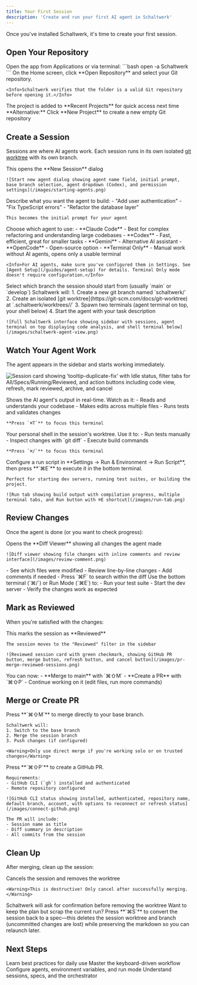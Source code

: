 ```yaml
---
title: Your First Session
description: 'Create and run your first AI agent in Schaltwerk'
---
```


Once you've installed Schaltwerk, it's time to create your first session.

## Open Your Repository

<Steps>
  <Step title="Launch Schaltwerk">
    Open the app from Applications or via terminal:
    ```bash
    open -a Schaltwerk
    ```
  </Step>

  <Step title="Open a project">
    On the Home screen, click **Open Repository** and select your Git repository.

    <Info>Schaltwerk verifies that the folder is a valid Git repository before opening it.</Info>
  </Step>

  <Step title="Recent Projects">
    The project is added to **Recent Projects** for quick access next time
  </Step>
</Steps>

<Tip>
  **Alternative:** Click **New Project** to create a new empty Git repository
</Tip>

## Create a Session

Sessions are where AI agents work. Each session runs in its own isolated [git worktree](https://git-scm.com/docs/git-worktree) with its own branch.

<Steps>
  <Step title="Press ⌘N">
    This opens the **New Session** dialog

    ![Start new agent dialog showing agent name field, initial prompt, base branch selection, agent dropdown (Codex), and permission settings](/images/starting-agents.png)
  </Step>

  <Step title="Enter a task description">
    Describe what you want the agent to build:
    - "Add user authentication"
    - "Fix TypeScript errors"
    - "Refactor the database layer"

    This becomes the initial prompt for your agent
  </Step>

  <Step title="Select your agent">
    Choose which agent to use:
    - **Claude Code** - Best for complex refactoring and understanding large codebases
    - **Codex** - Fast, efficient, great for smaller tasks
    - **Gemini** - Alternative AI assistant
    - **OpenCode** - Open-source option
    - **Terminal Only** - Manual work without AI agents, opens only a usable terminal

    <Info>For AI agents, make sure you've configured them in Settings. See [Agent Setup](/guides/agent-setup) for details. Terminal Only mode doesn't require configuration.</Info>
  </Step>

  <Step title="Choose base branch">
    Select which branch the session should start from (usually `main` or `develop`)
  </Step>

  <Step title="Press ⌘Enter to start">
    Schaltwerk will:
    1. Create a new git branch named `schaltwerk/<session-name>`
    2. Create an isolated [git worktree](https://git-scm.com/docs/git-worktree) at `.schaltwerk/worktrees/<session-name>/`
    3. Spawn two terminals (agent terminal on top, your shell below)
    4. Start the agent with your task description

    ![Full Schaltwerk interface showing sidebar with sessions, agent terminal on top displaying code analysis, and shell terminal below](/images/schaltwerk-agent-view.png)
  </Step>
</Steps>

## Watch Your Agent Work

The agent appears in the sidebar and starts working immediately.

![Session card showing 'tooltip-duplicate-fix' with Idle status, filter tabs for All/Specs/Running/Reviewed, and action buttons including code view, refresh, mark reviewed, archive, and cancel](/images/session-card-and-filter.png)

<AccordionGroup>
  <Accordion title="Top Terminal (Agent)">
    Shows the AI agent's output in real-time. Watch as it:
    - Reads and understands your codebase
    - Makes edits across multiple files
    - Runs tests and validates changes

    **Press `⌘T`** to focus this terminal
  </Accordion>

  <Accordion title="Bottom Terminal (Your Shell)">
    Your personal shell in the session's worktree. Use it to:
    - Run tests manually
    - Inspect changes with `git diff`
    - Execute build commands

    **Press `⌘/`** to focus this terminal
  </Accordion>

  <Accordion title="Run Mode">
    Configure a run script in **Settings → Run & Environment → Run Script**, then press **`⌘E`** to execute it in the bottom terminal.

    Perfect for starting dev servers, running test suites, or building the project.

    ![Run tab showing build output with compilation progress, multiple terminal tabs, and Run button with ⌘E shortcut](/images/run-tab.png)
  </Accordion>
</AccordionGroup>

## Review Changes

Once the agent is done (or you want to check progress):

<Steps>
  <Step title="Press ⌘G">
    Opens the **Diff Viewer** showing all changes the agent made

    ![Diff viewer showing file changes with inline comments and review interface](/images/review-comment.png)
  </Step>

  <Step title="Review the diff">
    - See which files were modified
    - Review line-by-line changes
    - Add comments if needed
    - Press `⌘F` to search within the diff
  </Step>

  <Step title="Test the changes">
    Use the bottom terminal (`⌘/`) or Run Mode (`⌘E`) to:
    - Run your test suite
    - Start the dev server
    - Verify the changes work as expected
  </Step>
</Steps>

## Mark as Reviewed

When you're satisfied with the changes:

<Steps>
  <Step title="Press ⌘R">
    This marks the session as **Reviewed**

    The session moves to the "Reviewed" filter in the sidebar

    ![Reviewed session card with green checkmark, showing GitHub PR button, merge button, refresh button, and cancel button](/images/pr-merge-reviewed-sessions.png)
  </Step>

  <Step title="Session is ready for merge">
    You can now:
    - **Merge to main** with `⌘⇧M`
    - **Create a PR** with `⌘⇧P`
    - Continue working on it (edit files, run more commands)
  </Step>
</Steps>

## Merge or Create PR

<Tabs>
  <Tab title="Merge to Main">
    Press **`⌘⇧M`** to merge directly to your base branch.

    Schaltwerk will:
    1. Switch to the base branch
    2. Merge the session branch
    3. Push changes (if configured)

    <Warning>Only use direct merge if you're working solo or on trusted changes</Warning>
  </Tab>

  <Tab title="Create Pull Request">
    Press **`⌘⇧P`** to create a GitHub PR.

    Requirements:
    - GitHub CLI (`gh`) installed and authenticated
    - Remote repository configured

    ![GitHub CLI status showing installed, authenticated, repository name, default branch, account, with options to reconnect or refresh status](/images/connect-github.png)

    The PR will include:
    - Session name as title
    - Diff summary in description
    - All commits from the session
  </Tab>
</Tabs>

## Clean Up

After merging, clean up the session:

<Steps>
  <Step title="Press ⌘D">
    Cancels the session and removes the worktree

    <Warning>This is destructive! Only cancel after successfully merging.</Warning>
  </Step>

  <Step title="Confirm deletion">
    Schaltwerk will ask for confirmation before removing the worktree
  </Step>
</Steps>

<Tip>
  Want to keep the plan but scrap the current run? Press **`⌘S`** to convert the session back to a spec—this deletes the session worktree and branch (uncommitted changes are lost) while preserving the markdown so you can relaunch later.
</Tip>

## Next Steps

<CardGroup cols={2}>
  <Card title="Workflow Guide" icon="arrows-rotate" href="/workflow">
    Learn best practices for daily use
  </Card>
  <Card title="Keyboard Shortcuts" icon="keyboard" href="/guides/keyboard-shortcuts">
    Master the keyboard-driven workflow
  </Card>
  <Card title="Agent Setup" icon="robot" href="/guides/agent-setup">
    Configure agents, environment variables, and run mode
  </Card>
  <Card title="Core Concepts" icon="book" href="/core-concepts/sessions-and-specs">
    Understand sessions, specs, and the orchestrator
  </Card>
</CardGroup>
